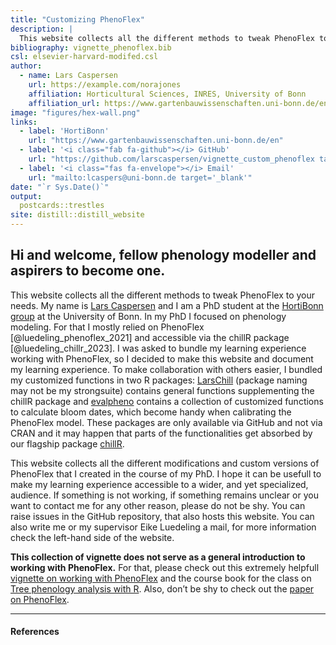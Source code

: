 ```yaml
---
title: "Customizing PhenoFlex"
description: |
  This website collects all the different methods to tweak PhenoFlex to your needs.
bibliography: vignette_phenoflex.bib
csl: elsevier-harvard-modifed.csl
author:
  - name: Lars Caspersen 
    url: https://example.com/norajones
    affiliation: Horticultural Sciences, INRES, University of Bonn
    affiliation_url: https://www.gartenbauwissenschaften.uni-bonn.de/en
image: "figures/hex-wall.png"
links:
  - label: 'HortiBonn'
    url: "https://www.gartenbauwissenschaften.uni-bonn.de/en"
  - label: '<i class="fab fa-github"></i> GitHub'
    url: "https://github.com/larscaspersen/vignette_custom_phenoflex target='_blank'"
  - label: '<i class="fas fa-envelope"></i> Email'
    url: "mailto:lcaspers@uni-bonn.de target='_blank'"
date: "`r Sys.Date()`"
output:
  postcards::trestles
site: distill::distill_website
---
```


## Hi and welcome, fellow phenology modeller and aspirers to become one.

This website collects all the different methods to tweak PhenoFlex to your needs. My name is [Lars Caspersen](https://www.gartenbauwissenschaften.uni-bonn.de/en/staff/lars-caspersen) and I am a PhD student at the [HortiBonn group](https://www.gartenbauwissenschaften.uni-bonn.de/en) at the University of Bonn. In my PhD I focused on phenology modeling. For that I mostly relied on PhenoFlex [@luedeling_phenoflex_2021] and accessible via the chillR package [@luedeling_chillr_2023]. I was asked to bundle my learning experience working with PhenoFlex, so I decided to make this website and document my learning experience. To make collaboration with others easier, I bundled my customized functions in two R packages: [LarsChill](https://github.com/larscaspersen/addition_chillR) (package naming may not be my strongsuite) contains general functions supplementing the chillR package and [evalpheno](https://github.com/larscaspersen/eval_phenoflex) contains a collection of customized functions to calculate bloom dates, which become handy when calibrating the PhenoFlex model. These packages are only available via GitHub and not via CRAN and it may happen that parts of the functionalities get absorbed by our flagship package [chillR](https://cran.r-project.org/web/packages/chillR/index.html).

This website collects all the different modifications and custom versions of PhenoFlex that I created in the course of my PhD. I hope it can be usefull to make my learning experience accessible to a wider, and yet specialized, audience. If something is not working, if something remains unclear or you want to contact me for any other reason, please do not be shy. You can raise issues in the GitHub repository, that also hosts this website. You can also write me or my supervisor Eike Luedeling a mail, for more information check the left-hand side of the website.

**This collection of vignette does not serve as a general introduction to working with PhenoFlex.** For that, please check out this extremely helpfull [vignette on working with PhenoFlex](https://cran.r-project.org/web/packages/chillR/vignettes/PhenoFlex.html) and the course book for the class on [Tree phenology analysis with R](https://inresgb-lehre.iaas.uni-bonn.de/chillR_book/introduction.html). Also, don't be shy to check out the [paper on PhenoFlex](https://www.sciencedirect.com/science/article/pii/S016819232100174X).

---

#### References